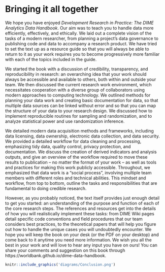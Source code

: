 # Bringing it all together

We hope you have enjoyed *Development Research in Practice: The DIME Analytics Data Handbook*.
Our aim was to teach you to handle data more efficiently, effectively, and ethically.
We laid out a complete vision of the tasks of a modern researcher,
from planning a project's data governance to publishing code and data
to accompany a research product.
We have tried to set the text up as a resource guide
so that you will always be able to return to it
as your work requires you to become progressively more familiar
with each of the topics included in the guide.

We started the book with a discussion of
credibility, transparency, and reproducibility in research:
an overarching idea that your work should always be
accessible and available to others, both within and outside your team.
We then discussed the current research work environment,
which necessitates cooperation with a diverse group of collaborators
using modern approaches to computing technology.
We outlined methods for planning your data work
and creating basic documentation for data,
so that multiple data sources can be linked without error
and so that you can map the structure of your data
to your research design.
We discussed how to implement reproducible routines for sampling and randomization,
and to analyze statistical power and use randomization inference.

We detailed modern data acquisition methods and frameworks,
including data licensing, data ownership,
electronic data collection, and data security.
We provided a detailed workflow for data cleaning and processing,
emphasizing tidy data, quality control, privacy protection, and documentation.
We discuss the creation of derived indicators and analysis outputs,
and give an overview of the workflow required to move these results
to publication -- no matter the format of your work --
as well as tools and practices for making this work publicly accessible.
Throughout, we emphasized that data work is a "social process",
involving multiple team members with different roles and technical abilities.
This mindset and workflow, from top to bottom,
outline the tasks and responsibilities
that are fundamental to doing credible research.

However, as you probably noticed, the text itself provides
just enough detail to get you started:
an understanding of the purpose and function of each of the core research steps.
The references and resources get into the details
of how you will realistically implement these tasks:
from DIME Wiki pages detail specific code conventions
and field procedures that our team considers best practices,
to the theoretical papers that will help you figure out
how to handle the unique cases you will undoubtedly encounter.
We hope you will keep the book on your desk
(or the PDF on your desktop)
and come back to it anytime you need more information.
We wish you all the best in your work
and will love to hear any input you have on ours!
You can share your comments and suggestion on this book through
https://worldbank.github.io/dime-data-handbook.

```r
knitr::include_graphics('diagrams/Conclusion.png')
```
